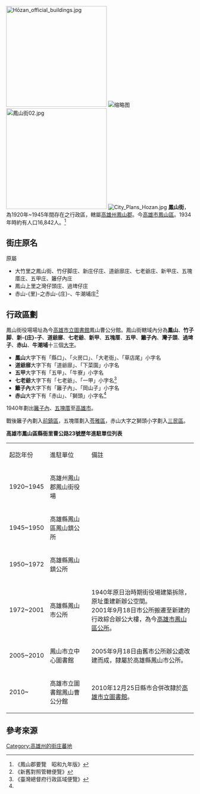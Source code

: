 {{noteTA
|1=zh-hans:庄; zh-hant:庄;
}}
[[File:Hōzan_official_buildings.jpg|270x270px]]
[[File:Kaohsiung_Public_Library_Caogong_Branch.jpg|缩略图]]
[[File:鳳山街02.jpg|270x270px]]
[[File:City_Plans_Hozan.jpg|thumb]]
'''鳳山街'''，為1920年~1945年間存在之行政區，轄屬[[高雄州|高雄州]][[鳳山郡|鳳山郡]]。今[[高雄市|高雄市]][[鳳山區|鳳山區]]。1934年時約有人口16,842人。<ref>《鳳山郡要覽　昭和九年版》</ref>

==街庄原名==
原屬
*大竹里之鳳山街、竹仔脚庄、新庄仔庄、道爺廍庄、七老爺庄、新甲庄、五塊厝庄、五甲庄、籬仔內庄
*鳳山上里之灣仔頭庄、過埤仔庄
*赤山-{里}-之赤山-{庄}-、牛潮埔庄<ref name="#1">《新舊對照管轄便覽》</ref>

==行政區劃==
鳳山街役場場址為今[[高雄市立圖書館|高雄市立圖書館]]鳳山曹公分館。鳳山街轄域內分為'''鳳山'''、'''竹子脚'''、'''新-{庄}-子'''、'''道爺廍'''、'''七老爺'''、'''新甲'''、'''五塊厝'''、'''五甲'''、'''籬子內'''、'''灣子頭'''、'''過埤子'''、'''赤山'''、'''牛潮埔'''十三個[[大字_(行政區劃)|大字]]。

*'''鳳山'''大字下有「縣口」、「火房口」、「大老衙」、「草店尾」小字名
*'''道爺廍'''大字下有「道爺廍」、「下菜園」小字名
*'''五甲'''大字下有「五甲」、「牛寮」小字名
*'''七老爺'''大字下有「七老爺」、「一甲」小字名<ref>《臺灣總督府行政區域便覽》</ref>
*'''籬子內'''大字下有「籬子內」、「岡山子」小字名
*'''赤山'''大字下有「赤山」、「獅頭」小字名<ref name="#1"/>

1940年劃出[[籬子內|籬子內]]、[[五塊厝_(苓雅區)|五塊厝]]至[[高雄市_(州轄市)|高雄市]]。

戰後籬子內劃入[[前鎮區|前鎮區]]，五塊厝劃入[[苓雅區|苓雅區]]，赤山大字之獅頭小字劃入[[三民區|三民區]]。

'''高雄市鳳山區縣衙里曹公路23號歷年進駐單位列表'''
{| class="wikitable"
|起訖年份||進駐單位||備註
|-
|1920~1945||高雄州鳳山郡鳳山街役場||
|-
|1945~1950||高雄縣鳳山區鳳山鎮公所||
|-
|1950~1972||高雄縣鳳山鎮公所||
|-
|1972~2001||高雄縣鳳山市公所||1940年原日治時期街役場建築拆除，原址重建新辦公空間。<br>2001年9月18日市公所搬遷至新建的行政綜合辦公大樓，為今[https://web.archive.org/web/20120307163350/http://www.fongshan.gov.tw/ 高雄市鳳山區公所]。
|-
|2005~2010||鳳山市立中心圖書館||2005年9月18日由舊市公所辦公處改建而成，隸屬於高雄縣鳳山市公所。
|-
|2010~||高雄市立圖書館鳳山曹公分館||2010年12月25日縣市合併改隸於[http://www.ksml.edu.tw 高雄市立圖書館]。
|}

== 參考來源 ==
{{reflist}}

{{鳳山郡}}
{{高雄州}}

[[Category:高雄州的街庄蕃地|Category:高雄州的街庄蕃地]]